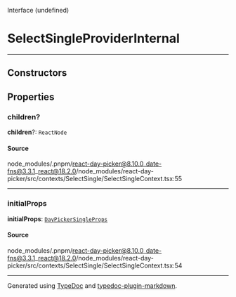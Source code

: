 <SectionTitle>Interface (undefined)</SectionTitle>

# SelectSingleProviderInternal

<Description>

</Description>

---

## Constructors

<a id="constructors" name="constructors"></a>

## Properties

<a id="children" name="children"></a>

### children?

<SignatureMemberIdentifier>**children**?: `ReactNode`</SignatureMemberIdentifier>

#### Source

node\_modules/.pnpm/react-day-picker@8.10.0\_date-fns@3.3.1\_react@18.2.0/node\_modules/react-day-picker/src/contexts/SelectSingle/SelectSingleContext.tsx:55

***

<a id="initialprops" name="initialprops"></a>

### initialProps

<SignatureMemberIdentifier>**initialProps**: [`DayPickerSingleProps`](/api/main/interfaces/DayPickerSingleProps.md)</SignatureMemberIdentifier>

#### Source

node\_modules/.pnpm/react-day-picker@8.10.0\_date-fns@3.3.1\_react@18.2.0/node\_modules/react-day-picker/src/contexts/SelectSingle/SelectSingleContext.tsx:54

***

Generated using [TypeDoc](https://typedoc.org) and [typedoc-plugin-markdown](https://typedoc-plugin-markdown.org).
